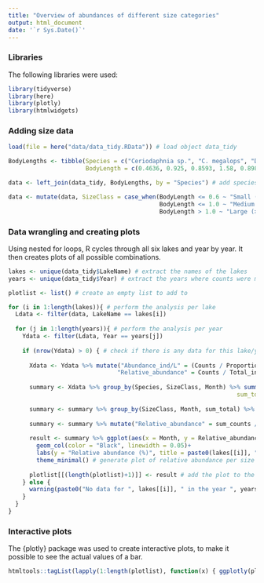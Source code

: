 ```yaml
---
title: "Overview of abundances of different size categories"
output: html_document
date: '`r Sys.Date()`'
---
```


### Libraries

The following libraries were used:

```r
library(tidyverse)
library(here)
library(plotly)
library(htmlwidgets)
```

### Adding size data

```r
load(file = here("data/data_tidy.RData")) # load object data_tidy

BodyLengths <- tibble(Species = c("Ceriodaphnia sp.", "C. megalops", "D. cucullata", "D. curvirostris", "D. hyalina var. gellata", "D. hyalina var. lacustris", "D. hyalina", "D. longispina", "D. pulex", "D. magna", "Calanoid copepods", "Cyclops", "Bosmina coregoni", "B. longirostris", "Sida sp.", "S. crystallina", "Chydorus ovalis", "Eurycercus lamellatus", "Alona spp.", "A. quadrangularis", "Asplanchna", "Keratella spp.", "Ostracod", "Diaptomus"),
                      BodyLength = c(0.4636, 0.925, 0.8593, 1.58, 0.8982, 0.8982, 0.8982, 1.0347, 1.118, 1.4332, 1.0024, 0.9334, 0.423, 0.3838, 0.5075, 0.5075, 0.475, 1.975, 0.7018, 0.8802, 0.4747, 0.3495, 1.25, 1.0024)) # species and their body sizes

data <- left_join(data_tidy, BodyLengths, by = "Species") # add species body size to the dataframe

data <- mutate(data, SizeClass = case_when(BodyLength <= 0.6 ~ "Small (<= 0.6 mm)",
                                           BodyLength <= 1.0 ~ "Medium ( 0.6 < x <= 1.0 mm)",
                                           BodyLength > 1.0 ~ "Large (> 1.0 mm)")) # define different categories of body sizes
```

### Data wrangling and creating plots

Using nested for loops, R cycles through all six lakes and year by year. It then creates plots of all possible combinations.

```r
lakes <- unique(data_tidy$LakeName) # extract the names of the lakes
years <- unique(data_tidy$Year) # extract the years where counts were measured

plotlist <- list() # create an empty list to add to

for (i in 1:length(lakes)){ # perform the analysis per lake
  Ldata <- filter(data, LakeName == lakes[i])
  
  for (j in 1:length(years)){ # perform the analysis per year
    Ydata <- filter(Ldata, Year == years[j])
    
    if (nrow(Ydata) > 0) { # check if there is any data for this lake/year combination
      
      Xdata <- Ydata %>% mutate("Abundance_ind/L" = (Counts / Proportion_of_sample_counted) / Sampling_volume_net_L,
                               "Relative_abundance" = Counts / Total_individuals * 100) # calculate the abundances and relative abundances
      
      summary <- Xdata %>% group_by(Species, SizeClass, Month) %>% summarize(sum_counts = sum(Counts, na.rm = TRUE),
                                                                 sum_total = sum(Total_individuals, na.rm = TRUE)) # calculate counts per month per species
      
      summary <- summary %>% group_by(SizeClass, Month, sum_total) %>% summarize(sum_counts = sum(sum_counts, na.rm = TRUE)) # calculate counts per month per size class
      
      summary <- summary %>% mutate("Relative_abundance" = sum_counts / sum_total * 100) # Calculate relative abundance per month
      
      result <- summary %>% ggplot(aes(x = Month, y = Relative_abundance, fill = SizeClass))+
        geom_col(color = "Black", linewidth = 0.05)+
        labs(y = "Relative abundance (%)", title = paste0(lakes[[i]], " in ", years[[j]]))+
        theme_minimal() # generate plot of relative abundance per size class per month
      
      plotlist[[(length(plotlist)+1)]] <- result # add the plot to the list of plots
    } else {
      warning(paste0("No data for ", lakes[[i]], " in the year ", years[[j]])) # when there is no data for a lake/year combination, a warning is printed
    }
  }
}
```

### Interactive plots

The {plotly} package was used to create interactive plots, to make it possible to see the actual values of a bar.

``` r
htmltools::tagList(lapply(1:length(plotlist), function(x) { ggplotly(plotlist[[x]]) }))
```
